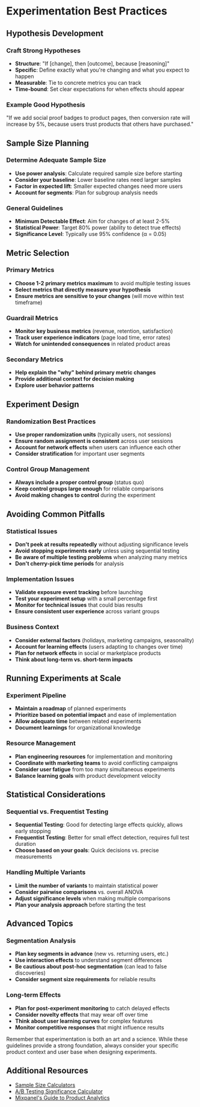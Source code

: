
# Experimentation Best Practices

## Hypothesis Development

### Craft Strong Hypotheses
- **Structure**: "If [change], then [outcome], because [reasoning]"
- **Specific**: Define exactly what you're changing and what you expect to happen
- **Measurable**: Tie to concrete metrics you can track
- **Time-bound**: Set clear expectations for when effects should appear

### Example Good Hypothesis
"If we add social proof badges to product pages, then conversion rate will increase by 5%, because users trust products that others have purchased."

## Sample Size Planning

### Determine Adequate Sample Size
- **Use power analysis**: Calculate required sample size before starting
- **Consider your baseline**: Lower baseline rates need larger samples
- **Factor in expected lift**: Smaller expected changes need more users
- **Account for segments**: Plan for subgroup analysis needs

### General Guidelines
- **Minimum Detectable Effect**: Aim for changes of at least 2-5%
- **Statistical Power**: Target 80% power (ability to detect true effects)
- **Significance Level**: Typically use 95% confidence (α = 0.05)

## Metric Selection

### Primary Metrics
- **Choose 1-2 primary metrics maximum** to avoid multiple testing issues
- **Select metrics that directly measure your hypothesis**
- **Ensure metrics are sensitive to your changes** (will move within test timeframe)

### Guardrail Metrics
- **Monitor key business metrics** (revenue, retention, satisfaction)
- **Track user experience indicators** (page load time, error rates)
- **Watch for unintended consequences** in related product areas

### Secondary Metrics
- **Help explain the "why" behind primary metric changes**
- **Provide additional context for decision making**
- **Explore user behavior patterns**

## Experiment Design

### Randomization Best Practices
- **Use proper randomization units** (typically users, not sessions)
- **Ensure random assignment is consistent** across user sessions
- **Account for network effects** when users can influence each other
- **Consider stratification** for important user segments

### Control Group Management
- **Always include a proper control group** (status quo)
- **Keep control groups large enough** for reliable comparisons
- **Avoid making changes to control** during the experiment

## Avoiding Common Pitfalls

### Statistical Issues
- **Don't peek at results repeatedly** without adjusting significance levels
- **Avoid stopping experiments early** unless using sequential testing
- **Be aware of multiple testing problems** when analyzing many metrics
- **Don't cherry-pick time periods** for analysis

### Implementation Issues
- **Validate exposure event tracking** before launching
- **Test your experiment setup** with a small percentage first
- **Monitor for technical issues** that could bias results
- **Ensure consistent user experience** across variant groups

### Business Context
- **Consider external factors** (holidays, marketing campaigns, seasonality)
- **Account for learning effects** (users adapting to changes over time)
- **Plan for network effects** in social or marketplace products
- **Think about long-term vs. short-term impacts**

## Running Experiments at Scale

### Experiment Pipeline
- **Maintain a roadmap** of planned experiments
- **Prioritize based on potential impact** and ease of implementation
- **Allow adequate time** between related experiments
- **Document learnings** for organizational knowledge

### Resource Management
- **Plan engineering resources** for implementation and monitoring
- **Coordinate with marketing teams** to avoid conflicting campaigns
- **Consider user fatigue** from too many simultaneous experiments
- **Balance learning goals** with product development velocity

## Statistical Considerations

### Sequential vs. Frequentist Testing
- **Sequential Testing**: Good for detecting large effects quickly, allows early stopping
- **Frequentist Testing**: Better for small effect detection, requires full test duration
- **Choose based on your goals**: Quick decisions vs. precise measurements

### Handling Multiple Variants
- **Limit the number of variants** to maintain statistical power
- **Consider pairwise comparisons** vs. overall ANOVA
- **Adjust significance levels** when making multiple comparisons
- **Plan your analysis approach** before starting the test

## Advanced Topics

### Segmentation Analysis
- **Plan key segments in advance** (new vs. returning users, etc.)
- **Use interaction effects** to understand segment differences
- **Be cautious about post-hoc segmentation** (can lead to false discoveries)
- **Consider segment size requirements** for reliable results

### Long-term Effects
- **Plan for post-experiment monitoring** to catch delayed effects
- **Consider novelty effects** that may wear off over time
- **Think about user learning curves** for complex features
- **Monitor competitive responses** that might influence results

<Callout type="warning">
Remember that experimentation is both an art and a science. While these guidelines provide a strong foundation, always consider your specific product context and user base when designing experiments.
</Callout>

## Additional Resources

- [Sample Size Calculators](https://mixpanel.com/tools/sample-size-calculator)
- [A/B Testing Significance Calculator](https://mixpanel.com/tools/ab-test-calculator)
- [Mixpanel's Guide to Product Analytics](https://mixpanel.com/content/guide-to-product-analytics/)
